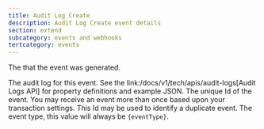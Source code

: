 ```yaml
---
title: Audit Log Create
description: Audit Log Create event details
section: extend
subcategory: events and webhooks
tertcategory: events
---
```



<Event name="Audit Log Create" 
       eventType={eventType}
       version="1.30.0" 
       description="This event is generated when an audit log is created." 
       scope="instance" 
       transactional="false" />

<EventBody eventType={eventType}
           jsonFile="audit-log-create.json">
  <APIField slot="leading-fields" name="event.createInstant" type="Long">
    The <ReferenceLink file="data-types#instants" label="instant" /> that the event was generated.
  </APIField>

  <APIField slot="leading-fields" name="event.auditLog" type="Object">
    The audit log for this event. See the link:/docs/v1/tech/apis/audit-logs[Audit Logs API] for property definitions and example JSON.
  </APIField>

  <APIField slot="trailing-fields" name="event.id" type="UUID">
    The unique Id of the event. You may receive an event more than once based upon your transaction settings. This Id may be used to identify a duplicate event.
  </APIField>

  <APIField slot="trailing-fields" name="event.type" type="String">
    The event type, this value will always be <code>{eventType}</code>.
  </APIField>

</EventBody>

